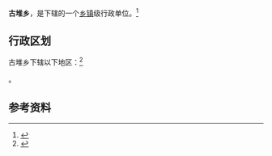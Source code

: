 {{中国乡级行政区|54/22/27/201/000}}

'''古堆乡'''，是{{PRC admin/fullname|54/22/27/201/000|3}}下辖的一个[[乡镇|乡镇]]级行政单位。<ref>{{PRC admin/ref sgc|{{PRC admin/parent|54/22/27/201/000}}}}</ref>

== 行政区划 ==

古堆乡下辖以下地区：<ref>{{PRC admin/ref sgc|54/22/27/201/000}}</ref>

{{PRC admin/children|54/22/27/201/000}}。

== 参考资料 ==

{{reflist}}

{{行政区划小作品}}
{{PRC admin/navcat|54/22/27/201/000}}
